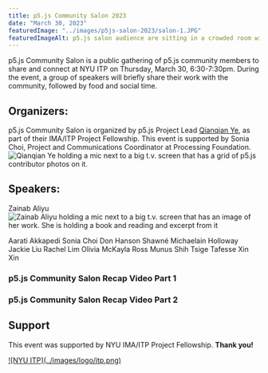 ```yaml
---
title: p5.js Community Salon 2023
date: "March 30, 2023"
featuredImage: "../images/p5js-salon-2023/salon-1.JPG"
featuredImageAlt: p5.js salon audience are sitting in a crowded room with curious and serious expression.
---
```



p5.js Community Salon is a public gathering of p5.js community members to share and connect at NYU ITP on Thursday, March 30, 6:30-7:30pm. During the event, a group of speakers will briefly share their work with the community, followed by food and social time. 

## Organizers:
p5.js Community Salon is organized by p5.js Project Lead [Qianqian Ye](https://qianqian-ye.com/), as part of their IMA/ITP Project Fellowship. This event is supported by Sonia Choi, Project and Communications Coordinator at Processing Foundation.
![Qianqian Ye holding a mic next to a big t.v. screen that has a grid of p5.js contributor photos on it.](../images/p5js-salon-2023/salon-2.JPG)

## Speakers:
Zainab Aliyu
![Zainab Aliyu holding a mic next to a big t.v. screen that has an image of her work. She is holding a book and reading and excerpt from it](../images/p5js-salon-2023/salon-3.JPG)

Aarati Akkapedi
Sonia Choi
Don Hanson
Shawné Michaelain Holloway
Jackie Liu
Rachel Lim
Olivia McKayla Ross 
Munus Shih
Tsige Tafesse
Xin Xin

### p5.js Community Salon Recap Video Part 1
<YouTubeEmbed id="WYFdZaidHWZ8" />

### p5.js Community Salon Recap Video Part 2
<YouTubeEmbed id="ggU95SHqB-s" />

## Support
This event was supported by NYU IMA/ITP Project Fellowship. 
**Thank you!**

<Logos>
   <a href="https://tisch.nyu.edu/itp">![NYU ITP](../images/logo/itp.png)</a>
</Logos>